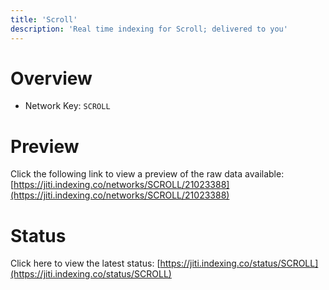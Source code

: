 ```yaml
---
title: 'Scroll'
description: 'Real time indexing for Scroll; delivered to you'
---
```


# Overview
- Network Key: `SCROLL`

# Preview
Click the following link to view a preview of the raw data available: [https://jiti.indexing.co/networks/SCROLL/21023388](https://jiti.indexing.co/networks/SCROLL/21023388)

# Status
Click here to view the latest status: [https://jiti.indexing.co/status/SCROLL](https://jiti.indexing.co/status/SCROLL)
